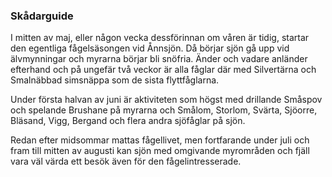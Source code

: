 ### Skådarguide

I mitten av maj, eller någon vecka dessförinnan om våren är tidig, startar den egentliga fågelsäsongen vid Ånnsjön. Då börjar sjön gå upp vid älvmynningar och myrarna börjar bli snöfria. Änder och vadare anländer efterhand och på ungefär två veckor är alla fåglar där med Silvertärna och Smalnäbbad simsnäppa som de sista flyttfåglarna.

Under första halvan av juni är aktiviteten som högst med drillande Småspov och spelande Brushane på myrarna och Smålom, Storlom, Svärta, Sjöorre, Bläsand, Vigg, Bergand och flera andra sjöfåglar på sjön.

Redan efter midsommar mattas fågellivet, men fortfarande under juli och fram till mitten av augusti kan sjön med omgivande myrområden och fjäll vara väl värda ett besök även för den fågelintresserade.
